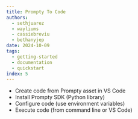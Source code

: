 ```yaml
---
title: Prompty To Code
authors:
  - sethjuarez
  - wayliums
  - cassiebreviu
  - bethanyjep
date: 2024-10-09
tags:
  - getting-started
  - documentation
  - quickstart
index: 5
---
```


- Create code from Prompty asset in VS Code
- Install Prompty SDK (Python library)
- Configure code (use environment variables)
- Execute code (from command line or VS Code)
